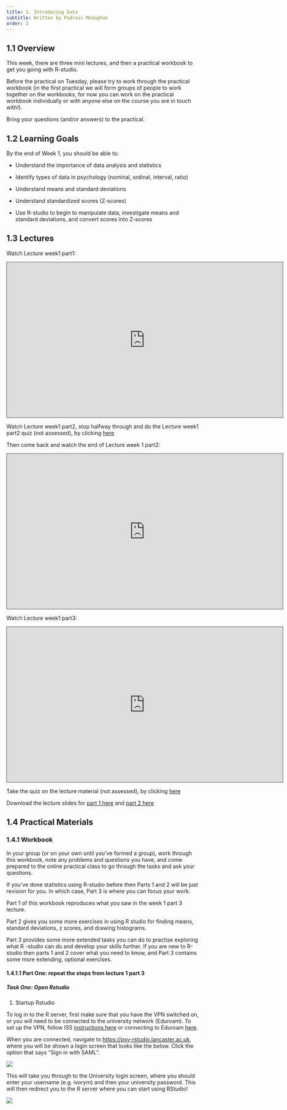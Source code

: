 ```yaml
---
title: 1. Introducing Data
subtitle: Written by Padraic Monaghan
order: 2
---
```


## 1.1 Overview

This week, there are three mini lectures, and then a practical workbook to get you going with R-studio. 

Before the practical on Tuesday, please try to work through the practical workbook (in the first practical we will form groups of people to work together on the workbooks, for now you can work on the practical workbook individually or with anyone else on the course you are in touch with!).

Bring your questions (and/or answers) to the practical.

## 1.2 Learning Goals

By the end of Week 1, you should be able to:

* Understand the importance of data analysis and statistics

* Identify types of data in psychology (nominal, ordinal, interval, ratio)

* Understand means and standard deviations

* Understand standardized scores (Z-scores)

* Use R-studio to begin to manipulate data, investigate means and standard deviations, and convert scores into Z-scores

## 1.3 Lectures

Watch Lecture week1 part1:

```{=html}
<iframe src="https://lancaster.cloud.panopto.eu/Panopto/Pages/Embed.aspx?id=7b94cdef-6407-4369-9423-b1fc0087f221&autoplay=false&offerviewer=true&showtitle=true&showbrand=true&captions=false&interactivity=all" height="405" width="720" style="border: 1px solid #464646;" allowfullscreen allow="autoplay" aria-label="Panopto Embedded Video Player" aria-description="psyc411 2024 w1 p1" ></iframe>

```

Watch Lecture week1 part2, stop halfway through and do the Lecture week1 part2 quiz (not assessed), by clicking [here](https://modules.lancaster.ac.uk/mod/quiz/view.php?id=2530047){target="_blank"}

Then come back and watch the end of Lecture week 1 part2:

```{=html}
<iframe src="https://lancaster.cloud.panopto.eu/Panopto/Pages/Embed.aspx?id=2d1319ad-9f0b-4ec7-865f-ac4c00b40487&autoplay=false&offerviewer=true&showtitle=true&showbrand=true&captions=false&interactivity=all" height="405" width="720" style="border: 1px solid #464646;" allowfullscreen allow="autoplay" aria-label="Panopto Embedded Video Player" aria-description="psyc411_2024_w1_p2" ></iframe>
```


Watch Lecture week1 part3:

```{=html}
<iframe src="https://lancaster.cloud.panopto.eu/Panopto/Pages/Embed.aspx?id=fb0627af-75d6-4f12-81f2-b091008d8793&autoplay=false&offerviewer=true&showtitle=true&showbrand=true&captions=false&interactivity=all" height="405" width="720" style="border: 1px solid #464646;" allowfullscreen allow="autoplay" aria-label="Panopto Embedded Video Player" aria-description="psyc411 2024 w1 p3" ></iframe>
```

Take the quiz on the lecture material (not assessed), by clicking [here](https://modules.lancaster.ac.uk/mod/quiz/view.php?id=2530078){target="_blank"}


Download the lecture slides for [part 1 here](ppt/wk1/PSYC411 Lecture week1 part1 handout.pptx) and [part 2 here](ppt/wk1/PSYC411 Lecture week1 part2 handout.pptx)


## 1.4 Practical Materials

### 1.4.1 Workbook

In your group (or on your own until you've formed a group), work through this workbook, note any problems and questions you have, 
and come prepared to the online practical class to go through the tasks and ask your questions.

If you've done statistics using R-studio before then Parts 1 and 2 will be just
revision for you. In which case, Part 3 is where you can focus your work.

Part 1 of this workbook reproduces what you saw in the week 1 part 3 lecture.

Part 2 gives you some more exercises in using R studio for finding means, 
standard deviations, z scores, and drawing histograms.
                                        
Part 3 provides some more extended tasks you can do to practise exploring what R
-studio can do and develop your skills further. If you are new to R-studio then parts 1
and 2 cover what you need to know, and Part 3 contains some more extending, optional exercises.


#### 1.4.1.1 Part One: repeat the steps from lecture 1 part 3

##### Task One: Open Rstudio

1. Startup Rstudio


To log in to the R server, first make sure that you have the VPN switched on, or you will need to be connected to the university network (Eduroam). To set up the VPN, follow ISS [instructions here](https://portal.lancaster.ac.uk/ask/digital/services/university-it-network/vpn/) or connecting to Eduroam [here](https://portal.lancaster.ac.uk/ask/digital/services/university-it-network/wi-fi/).

When you are connected, navigate to [https://psy-rstudio.lancaster.ac.uk](https://psy-rstudio.lancaster.ac.uk), where you will be shown a login screen that looks like the below. Click the option that says "Sign in with SAML".

![](images/1LoginSAML.png)

This will take you through to the University login screen, where you should enter your username (e.g. ivorym) and then your university password. This will then redirect you to the R server where you can start using RStudio!

![](images/2LoginUser.png)

